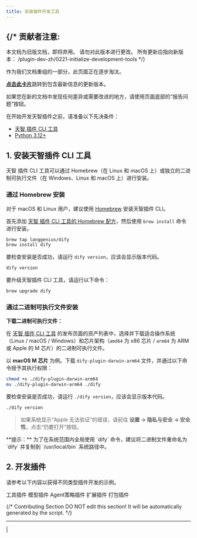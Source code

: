 ```yaml
---
title: 安装插件开发工具
---
```



{/* 
  贡献者注意:
  ----------------
  本文档为旧版文档，即将弃用。
  请勿对此版本进行更改。
  所有更新应指向新版本：
  /plugin-dev-zh/0221-initialize-development-tools
*/}

<Card title="本文档即将弃用" icon="circle-exclamation" href="/plugin-dev-zh/0221-initialize-development-tools">
  <p>作为我们文档重组的一部分，此页面正在逐步淘汰。</p>
  
  <p><u><b>点击此卡片</b></u>跳转到包含最新信息的更新版本。</p>
  
  <p>如果您在新的文档中发现任何差异或需要改进的地方，请使用页面底部的“报告问题”按钮。</p>
</Card>

在开始开发天智插件之前，请准备以下先决条件：

* [天智 插件 CLI 工具](https://github.com/langgenius/dify-plugin-daemon?tab=readme-ov-file#cli)
* [Python 3.12+](https://docs.python.org/3.12/using/index.html)

## **1. 安装天智插件 CLI 工具**

天智 插件 CLI 工具可以通过 Homebrew（在 Linux 和 macOS 上）或独立的二进制可执行文件（在 Windows、Linux 和 macOS 上）进行安装。

### 通过 Homebrew 安装

对于 macOS 和 Linux 用户，建议使用 [Homebrew](https://brew.sh/) 安装天智插件 CLI。

首先添加 [天智 插件 CLI 工具的 Homebrew 配方](https://github.com/langgenius/homebrew-dify)，然后使用 `brew install` 命令进行安装。

```bash
brew tap langgenius/dify
brew install dify
```

要检查安装是否成功，请运行 `dify version`，应该会显示版本代码。
```bash
dify version
```

要升级天智插件 CLI 工具，请运行以下命令：

```bash
brew upgrade dify
```

### 通过二进制可执行文件安装

**下载二进制可执行文件：**

在 [天智 插件 CLI 工具](https://github.com/langgenius/dify-plugin-daemon/releases) 的发布页面的资产列表中，选择并下载适合操作系统（Linux / macOS / Windows）和芯片架构（`amd64` 为 x86 芯片 / `arm64` 为 ARM 或 Apple 的 M 芯片）的二进制可执行文件。

以 **macOS M 芯片** 为例。下载 `dify-plugin-darwin-arm64` 文件，并通过以下命令授予其执行权限：
```bash
chmod +x ./dify-plugin-darwin-arm64
mv ./dify-plugin-darwin-arm64 ./dify
```

要检查安装是否成功，请运行 `./dify version`，应该会显示版本代码。
```bash
./dify version
```

> 如果系统显示“Apple 无法验证”的错误，请前往 **设置 → 隐私与安全 → 安全性**，点击“仍要打开”按钮。

<Info>
    **提示：**
    为了在系统范围内全局使用 `dify` 命令，建议将二进制文件重命名为 `dify` 并复制到 `/usr/local/bin` 系统路径中。
</Info>

## 2. **开发插件**

请参考以下内容以获得不同类型插件开发的示例。

<Card title="tool-plugin" icon="link" href="tool-plugin">
  工具插件
</Card>

<Card title="model-plugin" icon="link" href="model-plugin/">
  模型插件
</Card>

<Card title="agent-strategy-plugin" icon="link" href="agent-strategy-plugin">
  Agent策略插件
</Card>

<Card title="extension-plugin" icon="link" href="extension-plugin">
  扩展插件
</Card>

<Card title="bundle" icon="link" href="bundle">
  打包插件
</Card>

{/*
Contributing Section
DO NOT edit this section!
It will be automatically generated by the script.
*/}

---

[  ](https://github.com/langgenius/dify-docs/edit/main/zh-hans/plugins/quick-start/develop-plugins/initialize-development-tools.mdx) | [  ](https://github.com/langgenius/dify-docs/issues/new?template=docs.yml)

